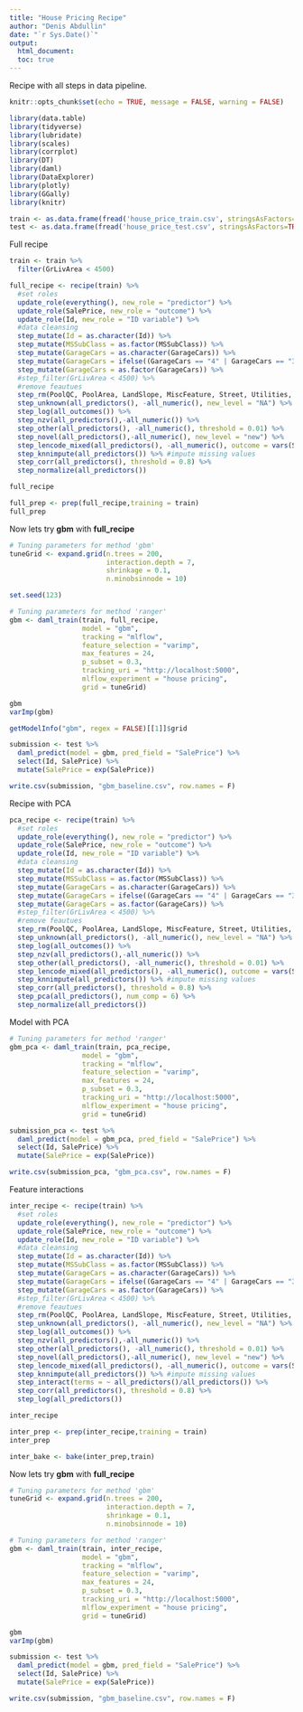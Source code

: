 ```yaml
---
title: "House Pricing Recipe"
author: "Denis Abdullin"
date: "`r Sys.Date()`"
output: 
  html_document:
  toc: true
---
```


Recipe with all steps in data pipeline.

```r
knitr::opts_chunk$set(echo = TRUE, message = FALSE, warning = FALSE)
```


```r
library(data.table)
library(tidyverse)
library(lubridate)
library(scales)
library(corrplot)
library(DT)
library(daml)
library(DataExplorer)
library(plotly)
library(GGally)
library(knitr)
```

```r
train <- as.data.frame(fread('house_price_train.csv', stringsAsFactors=TRUE))
test <- as.data.frame(fread('house_price_test.csv', stringsAsFactors=TRUE))
```


Full recipe
```r

train <- train %>%
  filter(GrLivArea < 4500)

full_recipe <- recipe(train) %>%
  #set roles
  update_role(everything(), new_role = "predictor") %>%
  update_role(SalePrice, new_role = "outcome") %>%
  update_role(Id, new_role = "ID variable") %>%
  #data cleansing
  step_mutate(Id = as.character(Id)) %>%
  step_mutate(MSSubClass = as.factor(MSSubClass)) %>%
  step_mutate(GarageCars = as.character(GarageCars)) %>%
  step_mutate(GarageCars = ifelse((GarageCars == "4" | GarageCars == "3"), "3+", GarageCars)) %>%
  step_mutate(GarageCars = as.factor(GarageCars)) %>%
  #step_filter(GrLivArea < 4500) %>%
  #remove feautues
  step_rm(PoolQC, PoolArea, LandSlope, MiscFeature, Street, Utilities, Condition2, RoofMatl, Heating) %>%
  step_unknown(all_predictors(), -all_numeric(), new_level = "NA") %>% #impute missing values for categorical features
  step_log(all_outcomes()) %>%
  step_nzv(all_predictors(),-all_numeric()) %>%
  step_other(all_predictors(), -all_numeric(), threshold = 0.01) %>%
  step_novel(all_predictors(),-all_numeric(), new_level = "new") %>%
  step_lencode_mixed(all_predictors(), -all_numeric(), outcome = vars(SalePrice)) %>%
  step_knnimpute(all_predictors()) %>% #impute missing values
  step_corr(all_predictors(), threshold = 0.8) %>%
  step_normalize(all_predictors())

full_recipe

full_prep <- prep(full_recipe,training = train)
full_prep
```

Now lets try **gbm** with **full_recipe**
```r
# Tuning parameters for method 'gbm'
tuneGrid <- expand.grid(n.trees = 200,
                        interaction.depth = 7,
                        shrinkage = 0.1,
                        n.minobsinnode = 10)

set.seed(123)

# Tuning parameters for method 'ranger'
gbm <- daml_train(train, full_recipe,
                  model = "gbm",
                  tracking = "mlflow",
                  feature_selection = "varimp",
                  max_features = 24,
                  p_subset = 0.3,
                  tracking_uri = "http://localhost:5000",
                  mlflow_experiment = "house pricing",
                  grid = tuneGrid)

gbm
varImp(gbm)

getModelInfo("gbm", regex = FALSE)[[1]]$grid

```

```r
submission <- test %>%
  daml_predict(model = gbm, pred_field = "SalePrice") %>%
  select(Id, SalePrice) %>%
  mutate(SalePrice = exp(SalePrice))

write.csv(submission, "gbm_baseline.csv", row.names = F)
```   


Recipe with PCA
```r
pca_recipe <- recipe(train) %>%
  #set roles
  update_role(everything(), new_role = "predictor") %>%
  update_role(SalePrice, new_role = "outcome") %>%
  update_role(Id, new_role = "ID variable") %>%
  #data cleansing
  step_mutate(Id = as.character(Id)) %>%
  step_mutate(MSSubClass = as.factor(MSSubClass)) %>%
  step_mutate(GarageCars = as.character(GarageCars)) %>%
  step_mutate(GarageCars = ifelse((GarageCars == "4" | GarageCars == "3"), "3+", GarageCars)) %>%
  step_mutate(GarageCars = as.factor(GarageCars)) %>%
  #step_filter(GrLivArea < 4500) %>%
  #remove feautues
  step_rm(PoolQC, PoolArea, LandSlope, MiscFeature, Street, Utilities, Condition2, RoofMatl, Heating) %>%
  step_unknown(all_predictors(), -all_numeric(), new_level = "NA") %>% #impute missing values for categorical features
  step_log(all_outcomes()) %>%
  step_nzv(all_predictors(),-all_numeric()) %>%
  step_other(all_predictors(), -all_numeric(), threshold = 0.01) %>%
  step_lencode_mixed(all_predictors(), -all_numeric(), outcome = vars(SalePrice)) %>%
  step_knnimpute(all_predictors()) %>% #impute missing values
  step_corr(all_predictors(), threshold = 0.8) %>%
  step_pca(all_predictors(), num_comp = 6) %>%
  step_normalize(all_predictors())

```


Model with PCA
```r

# Tuning parameters for method 'ranger'
gbm_pca <- daml_train(train, pca_recipe,
                  model = "gbm",
                  tracking = "mlflow",
                  feature_selection = "varimp",
                  max_features = 24,
                  p_subset = 0.3,
                  tracking_uri = "http://localhost:5000",
                  mlflow_experiment = "house pricing",
                  grid = tuneGrid)


```


```r
submission_pca <- test %>%
  daml_predict(model = gbm_pca, pred_field = "SalePrice") %>%
  select(Id, SalePrice) %>%
  mutate(SalePrice = exp(SalePrice))

write.csv(submission_pca, "gbm_pca.csv", row.names = F)
```


Feature interactions
```r
inter_recipe <- recipe(train) %>%
  #set roles
  update_role(everything(), new_role = "predictor") %>%
  update_role(SalePrice, new_role = "outcome") %>%
  update_role(Id, new_role = "ID variable") %>%
  #data cleansing
  step_mutate(Id = as.character(Id)) %>%
  step_mutate(MSSubClass = as.factor(MSSubClass)) %>%
  step_mutate(GarageCars = as.character(GarageCars)) %>%
  step_mutate(GarageCars = ifelse((GarageCars == "4" | GarageCars == "3"), "3+", GarageCars)) %>%
  step_mutate(GarageCars = as.factor(GarageCars)) %>%
  #step_filter(GrLivArea < 4500) %>%
  #remove feautues
  step_rm(PoolQC, PoolArea, LandSlope, MiscFeature, Street, Utilities, Condition2, RoofMatl, Heating) %>%
  step_unknown(all_predictors(), -all_numeric(), new_level = "NA") %>% #impute missing values for categorical features
  step_log(all_outcomes()) %>%
  step_nzv(all_predictors(),-all_numeric()) %>%
  step_other(all_predictors(), -all_numeric(), threshold = 0.01) %>%
  step_novel(all_predictors(),-all_numeric(), new_level = "new") %>%
  step_lencode_mixed(all_predictors(), -all_numeric(), outcome = vars(SalePrice)) %>%
  step_knnimpute(all_predictors()) %>% #impute missing values
  step_interact(terms = ~ all_predictors()/all_predictors()) %>%
  step_corr(all_predictors(), threshold = 0.8) %>%
  step_log(all_predictors())

inter_recipe

inter_prep <- prep(inter_recipe,training = train)
inter_prep

inter_bake <- bake(inter_prep,train)

```

Now lets try **gbm** with **full_recipe**
```r
# Tuning parameters for method 'gbm'
tuneGrid <- expand.grid(n.trees = 200,
                        interaction.depth = 7,
                        shrinkage = 0.1,
                        n.minobsinnode = 10)

# Tuning parameters for method 'ranger'
gbm <- daml_train(train, inter_recipe,
                  model = "gbm",
                  tracking = "mlflow",
                  feature_selection = "varimp",
                  max_features = 24,
                  p_subset = 0.3,
                  tracking_uri = "http://localhost:5000",
                  mlflow_experiment = "house pricing",
                  grid = tuneGrid)

gbm
varImp(gbm)


```

```r
submission <- test %>%
  daml_predict(model = gbm, pred_field = "SalePrice") %>%
  select(Id, SalePrice) %>%
  mutate(SalePrice = exp(SalePrice))

write.csv(submission, "gbm_baseline.csv", row.names = F)
```   